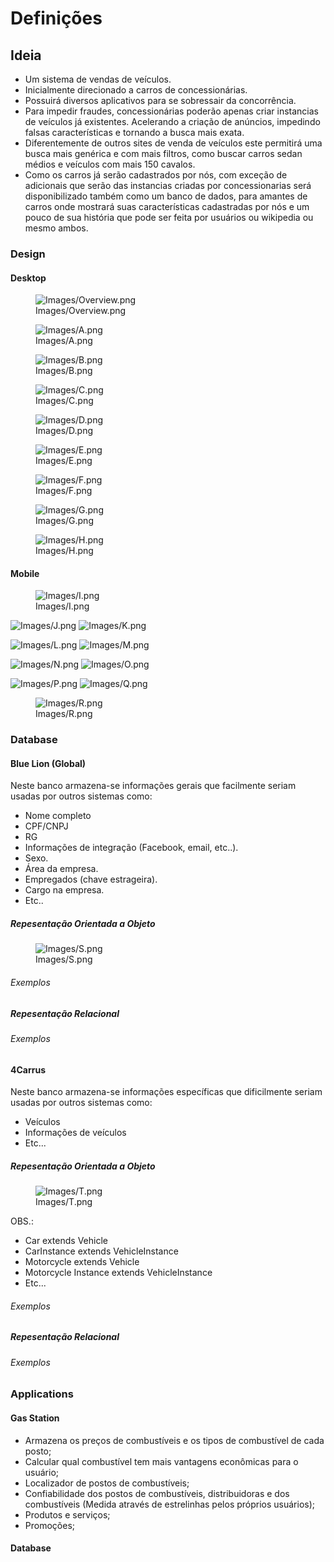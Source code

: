 ﻿= Definições =

== Ideia ==
* Um sistema de vendas de veículos.
* Inicialmente direcionado a carros de concessionárias.
* Possuirá diversos aplicativos para se sobressair da concorrência.
* Para impedir fraudes, concessionárias poderão apenas criar instancias de veículos já existentes. Acelerando a criação de anúncios, impedindo falsas características e tornando a busca mais exata.
* Diferentemente de outros sites de venda de veículos este permitirá uma busca mais genérica e com mais filtros, como buscar carros sedan médios e veículos com mais 150 cavalos.
* Como os carros já serão cadastrados por nós, com exceção de adicionais que serão das instancias criadas por concessionarias será disponibilizado também como um banco de dados, para amantes de carros onde mostrará suas características cadastradas por nós e um pouco de sua história que pode ser feita por usuários ou wikipedia ou mesmo ambos.

=== Design ===

==== Desktop ====
[[File:Images/Overview.png]]

[[File:Images/A.png]]

[[File:Images/B.png]]

[[File:Images/C.png]]

[[File:Images/D.png]]

[[File:Images/E.png]]

[[File:Images/F.png]]

[[File:Images/G.png]]

[[File:Images/H.png]]

==== Mobile ====
[[File:Images/I.png]]

[[File:Images/J.png]]	[[File:Images/K.png]]

[[File:Images/L.png]]	[[File:Images/M.png]]

[[File:Images/N.png]]	[[File:Images/O.png]]

[[File:Images/P.png]]	[[File:Images/Q.png]]

[[File:Images/R.png]]

=== Database ===

==== Blue Lion (Global) ====
Neste banco armazena-se informações gerais que facilmente seriam usadas por outros sistemas como:

* Nome completo
* CPF/CNPJ
* RG
* Informações de integração (Facebook, email, etc..).
* Sexo.
* Área da empresa.
* Empregados (chave estrageira).
* Cargo na empresa.
* Etc..

===== Repesentação Orientada a Objeto =====
[[File:Images/S.png]]

====== Exemplos ======

===== Repesentação Relacional =====

====== Exemplos ======

==== 4Carrus ====
Neste banco armazena-se informações específicas que dificilmente seriam usadas por outros sistemas como:

* Veículos
* Informações de veículos
* Etc...

===== Repesentação Orientada a Objeto =====
[[File:Images/T.png]]

OBS.: 
* Car extends Vehicle
* CarInstance extends VehicleInstance
* Motorcycle extends Vehicle
* Motorcycle Instance extends VehicleInstance
* Etc...

====== Exemplos ======

===== Repesentação Relacional =====

====== Exemplos ======

=== Applications ===
==== Gas Station ====
* Armazena os preços de combustíveis e os tipos de combustível de cada posto;
* Calcular qual combustível tem mais vantagens econômicas para o usuário;
* Localizador de postos de combustíveis;
* Confiabilidade dos postos de combustíveis, distribuidoras e dos combustíveis (Medida através de estrelinhas pelos próprios usuários);
* Produtos e serviços;
* Promoções;

==== Database ==== 
